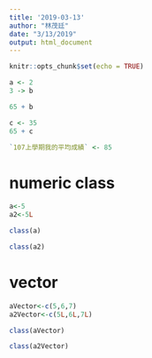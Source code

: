 ```yaml
---
title: '2019-03-13'
author: "林茂廷"
date: "3/13/2019"
output: html_document
---
```


```r
knitr::opts_chunk$set(echo = TRUE)
```

```r
a <- 2
3 -> b
```

```r
65 + b
```

```r
c <- 35
65 + c
```

```r
`107上學期我的平均成績` <- 85
```
# numeric class

```r
a<-5
a2<-5L
```
```r
class(a)
```

```r
class(a2)
```

# vector

```r
aVector<-c(5,6,7)
a2Vector<-c(5L,6L,7L)
```
```r
class(aVector)
```
```r
class(a2Vector)
```



